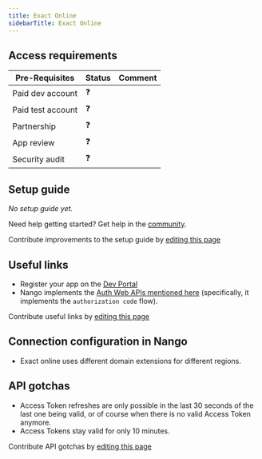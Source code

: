 ```yaml
---
title: Exact Online
sidebarTitle: Exact Online
---
```



<Overview />
<PreBuiltTooling />
<PreBuiltUseCases />

## Access requirements
| Pre-Requisites | Status | Comment|
| - | - | - |
| Paid dev account | ❓ |  |
| Paid test account | ❓ |  |
| Partnership | ❓ | |
| App review | ❓ |  |
| Security audit | ❓ | |


## Setup guide

_No setup guide yet._

<Tip>Need help getting started? Get help in the [community](https://nango.dev/slack).</Tip>

<Note>Contribute improvements to the setup guide by [editing this page](https://github.com/nangohq/nango/tree/master/docs-v2/integrations/all/exact-online.mdx)</Note>


## Useful links

-   Register your app on the [Dev Portal](https://apps.exactonline.com/)
-   Nango implements the [Auth Web APIs mentioned here](https://support.exactonline.com/community/s/knowledge-base#All-All-DNO-Content-gettingstarted) (specifically, it implements the `authorization code` flow).

<Note>Contribute useful links by [editing this page](https://github.com/nangohq/nango/tree/master/docs-v2/integrations/all/exact-online.mdx)</Note>

## Connection configuration in Nango

- Exact online uses different domain extensions for different regions.

## API gotchas

-   Access Token refreshes are only possible in the last 30 seconds of the last one being valid, or of course when there is no valid Access Token anymore.
-   Access Tokens stay valid for only 10 minutes.

<Note>Contribute API gotchas by [editing this page](https://github.com/nangohq/nango/tree/master/docs-v2/integrations/all/exact-online.mdx)</Note>
